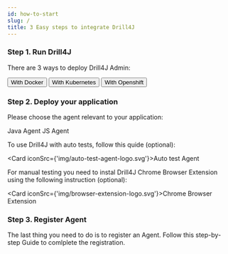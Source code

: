 ```yaml
---
id: how-to-start
slug: /
title: 3 Easy steps to integrate Drill4J
---
```



### Step 1. Run Drill4J

There are 3 ways to deploy Drill4J Admin:

<div class="flex justify-center items-center flex-wrap gap-x-4">
    <button class="button-ghost">
        <DockerIcon/>
        With Docker
    </button>
    <button class="button-ghost">
        <KubernetesIcon/>
        With Kubernetes
    </button>
    <button class="button-ghost">
        <OpenshiftIcon/>
        With Openshift
    </button>
</div>

### Step 2. Deploy your application

Please choose the agent relevant to your application:

<div class="flex flex-wrap gap-x-5">
    <Card iconSrc={'img/java-logo.svg'}>Java Agent</Card>
    <Card iconSrc={'img/javascript-logo.svg'}>JS Agent</Card>
</div>

To use Drill4J with auto tests, follow this quide (optional):

<Card iconSrc={'img/auto-test-agent-logo.svg'}>Auto test Agent</Card>

For manual testing you need to instal Drill4J Chrome Browser Extension using the following instruction (optional):

<Card iconSrc={'img/browser-extension-logo.svg'}>Chrome Browser Extension</Card>

### Step 3. Register Agent

The last thing you need to do is to register an Agent. Follow this step-by-step <a>Guide <ExternalLinkIcon/></a> to comlplete the registration.
